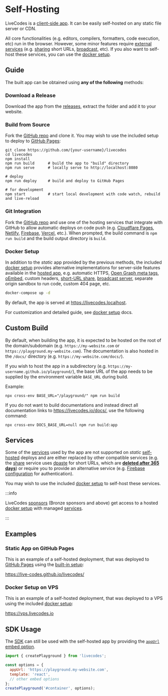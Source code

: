 # Self-Hosting

LiveCodes is a [client-side app](../why.mdx#client-side). It can be easily self-hosted on any static file server or CDN.

All core functionalities (e.g. editors, compilers, formatters, code execution, etc) run in the browser. However, some minor features require [external services](../advanced/services.mdx) (e.g. [sharing](./share.mdx) short URLs, [broadcast](./broadcast.mdx), etc).
If you also want to self-host these services, you can use the [docker setup](../advanced/docker.mdx).

## Guide

The built app can be obtained using **any of the following** methods:

### Download a Release

Download the app from the [releases](https://github.com/live-codes/livecodes/releases), extract the folder and add it to your website.

### Build from Source

Fork the [GitHub repo](https://github.com/live-codes/livecodes) and clone it. You may wish to use the included setup to deploy to [GitHub Pages](https://pages.github.com/):

  ```shell
  git clone https://github.com/{your-username}/livecodes
  cd livecodes
  npm install
  npm run build      # build the app to "build" directory
  npm run serve      # locally serve to http://localhost:8080

  # deploy
  npm run deploy     # build and deploy to GitHub Pages

  # for development
  npm start          # start local development with code watch, rebuild and live-reload
  ```

### Git Integration

Fork the [GitHub repo](https://github.com/live-codes/livecodes) and use one of the hosting services that integrate with GitHub to allow automatic deploys on code push (e.g. [Cloudflare Pages](https://developers.cloudflare.com/pages/get-started), [Netlify](https://docs.netlify.com/configure-builds/overview/), [Firebase](https://firebase.google.com/docs/hosting/github-integration), [Vercel](https://vercel.com/docs/concepts/git), etc.). When prompted, the build command is `npm run build` and the build output directory is `build`.

### Docker Setup

In addition to the _static_ app provided by the previous methods, the included [docker setup](../advanced/docker.mdx) provides alternative implementations for server-side features available in the [hosted app](https://livecodes.io),
e.g. automatic HTTPS, [Open Graph meta tags](https://ogp.me/), [oEmbed](https://oembed.com/), custom headers, [short-URL share](./share.mdx), [broadcast server](./broadcast.mdx), separate origin sandbox to run code, custom 404 page, etc.

```sh
docker-compose up -d
```

By default, the app is served at https://livecodes.localhost.

For customization and detailed guide, see [docker setup](../advanced/docker.mdx) docs.

## Custom Build

By default, when building the app, it is expected to be hosted on the root of the domain/subdomain (e.g. `https://my-website.com` or `https://playground.my-website.com`). The documentation is also hosted in the `/docs/` directory (e.g. `https://my-website.com/docs/`).

If you wish to host the app in a subdirectory (e.g. `https://my-username.github.io/playground/`), the base URL of the app needs to be supplied by the environment variable `BASE_URL` during build.

Example:

```shell
npx cross-env BASE_URL="/playground/" npm run build
```

If you do not want to build documentations and instead direct all documentation links to https://livecodes.io/docs/, use the following command:

```shell
npx cross-env DOCS_BASE_URL=null npm run build:app
```

## Services

Some of the [services](../advanced/services.mdx) used by the app are not supported on _static_ [self-hosted](../features/self-hosting.mdx) deploys and are either replaced by other compatible services (e.g. the [share](../features/share.mdx) service uses [dpaste](https://dpaste.com/) for short URLs, which are [**deleted after 365 days**](https://dpaste.com/help)) or require you to provide an alternative service (e.g. [Firebase configuration](https://github.com/live-codes/livecodes/tree/develop/src/livecodes/services/firebase.ts) for authentication).

You may wish to use the included [docker setup](../advanced/docker.mdx) to self-host these services.

:::info

LiveCodes [sponsors](../sponsor.mdx) (Bronze sponsors and above) get access to a hosted [docker setup](../advanced/docker.mdx) with managed [services](../advanced/docker.mdx#services).

:::

## Examples

### Static App on GitHub Pages

This is an example of a self-hosted deployment, that was deployed to [GitHub Pages](https://pages.github.com/) using the [built-in setup](#build-from-source):

https://live-codes.github.io/livecodes/

### Docker Setup on VPS

This is an example of a self-hosted deployment, that was deployed to a VPS using the included [docker setup](../advanced/docker.mdx):

https://vps.livecodes.io

## SDK Usage

The [SDK](../sdk/index.mdx) can still be used with the self-hosted app by providing the [`appUrl`](../sdk/js-ts.mdx#appurl) [embed option](../sdk/js-ts.mdx#embed-options).

```js title="index.js"
import { createPlayground } from 'livecodes';

const options = {
  appUrl: 'https://playground.my-website.com',
  template: 'react',
  // other embed options
};
createPlayground('#container', options);
```
